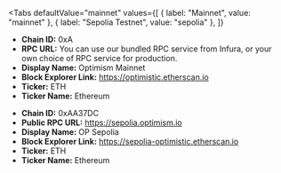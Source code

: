
<Tabs
 defaultValue="mainnet"
  values={[
    { label: "Mainnet", value: "mainnet" },
    { label: "Sepolia Testnet", value: "sepolia" },
  ]}
>
<TabItem value="mainnet">

- **Chain ID:** 0xA
- **RPC URL:** You can use our bundled RPC service from Infura, or your own choice of RPC service for production.
- **Display Name:** Optimism Mainnet
- **Block Explorer Link:** https://optimistic.etherscan.io
- **Ticker:** ETH
- **Ticker Name:** Ethereum

</TabItem>

<TabItem value="sepolia">

- **Chain ID:** 0xAA37DC
- **Public RPC URL:** https://sepolia.optimism.io
- **Display Name:** OP Sepolia
- **Block Explorer Link:** https://sepolia-optimistic.etherscan.io
- **Ticker:** ETH
- **Ticker Name:** Ethereum

</TabItem>
</Tabs>
